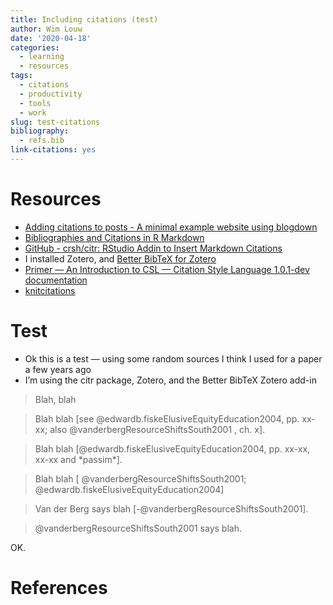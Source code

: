 ```yaml
---
title: Including citations (test)
author: Wim Louw
date: '2020-04-18'
categories:
  - learning
  - resources
tags:
  - citations
  - productivity
  - tools
  - work
slug: test-citations
bibliography:
  - refs.bib
link-citations: yes
---
```


# Resources

- [Adding citations to posts - A minimal example website using blogdown](https://blogdown-demo.rbind.io/2017/08/28/adding-citations-to-posts/)
- [Bibliographies and Citations in R Markdown](https://rmarkdown.rstudio.com/authoring_bibliographies_and_citations.html#citations)
- [GitHub - crsh/citr: RStudio Addin to Insert Markdown Citations](https://github.com/crsh/citr)
- I installed Zotero, and [Better BibTeX for Zotero](http://retorque.re/zotero-better-bibtex/)
- [Primer — An Introduction to CSL — Citation Style Language 1.0.1-dev documentation](http://docs.citationstyles.org/en/1.0.1/primer.html)
- [knitcitations](https://github.com/cboettig/knitcitations)

# Test

* Ok this is a test --- using some random sources I think I used for a paper a few years ago
* I'm using the citr package, Zotero, and the Better BibTeX Zotero add-in

> Blah, blah 

> Blah blah [see @edwardb.fiskeElusiveEquityEducation2004, pp. xx-xx; also @vanderbergResourceShiftsSouth2001 , ch. x].

> Blah blah [@edwardb.fiskeElusiveEquityEducation2004, pp. xx-xx, xx-xx and *passim*].

> Blah blah [ @vanderbergResourceShiftsSouth2001; @edwardb.fiskeElusiveEquityEducation2004]

> Van der Berg says blah [-@vanderbergResourceShiftsSouth2001].

> @vanderbergResourceShiftsSouth2001 says blah.


OK.


# References

